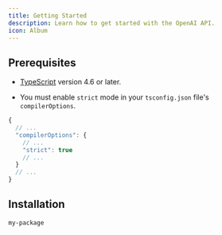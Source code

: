 ```yaml
---
title: Getting Started
description: Learn how to get started with the OpenAI API.
icon: Album
---
```


## Prerequisites

- [TypeScript](https://www.typescriptlang.org/) version 4.6 or later.

- You must enable `strict` mode in your `tsconfig.json` file's `compilerOptions`.

```ts title="tsconfig.json"
{
  // ...
  "compilerOptions": {
    // ...
    "strict": true
    // ...
  }
  // ...
}
```

## Installation

```package-install
my-package
```
